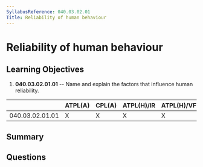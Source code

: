 ```yaml
---
SyllabusReference: 040.03.02.01
Title: Reliability of human behaviour
---
```


# Reliability of human behaviour

## Learning Objectives

1. **040.03.02.01.01** -- Name and explain the factors that influence human
   reliability.

|                 | ATPL(A) | CPL(A) | ATPL(H)/IR | ATPL(H)/VFR | CPL(H) | IR  | CBIR(A) |
| --------------- | ------- | ------ | ---------- | ----------- | ------ | --- | ------- |
| 040.03.02.01.01 | X       | X      | X          | X           | X      | X   |         |

## Summary

## Questions
